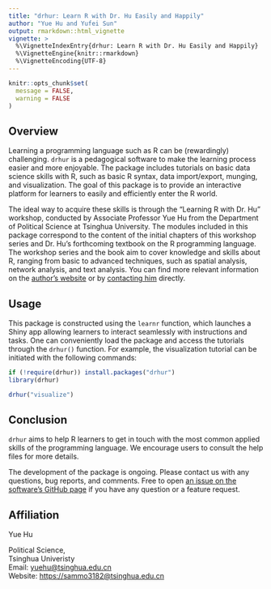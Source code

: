 ```yaml
---
title: "drhur: Learn R with Dr. Hu Easily and Happily"
author: "Yue Hu and Yufei Sun"
output: rmarkdown::html_vignette
vignette: >
  %\VignetteIndexEntry{drhur: Learn R with Dr. Hu Easily and Happily}
  %\VignetteEngine{knitr::rmarkdown}
  %\VignetteEncoding{UTF-8}
---
```

```r
knitr::opts_chunk$set(
  message = FALSE,
  warning = FALSE
)
```

## Overview

Learning a programming language such as R can be (rewardingly) challenging.
`drhur` is a pedagogical software to make the learning process easier and more enjoyable.
The package includes tutorials on basic data science skills with R, such as basic R syntax, data import/export, munging, and visualization.
The goal of this package is to provide an interactive platform for learners to easily and efficiently enter the R world.

The ideal way to acquire these skills is through the "Learning R with Dr. Hu" workshop, conducted by Associate Professor Yue Hu from the Department of Political Science at Tsinghua University. 
The modules included in this package correspond to the content of the initial chapters of this workshop series and Dr. Hu's forthcoming textbook on the R programming language.
The workshop series and the book aim to cover knowledge and skills about R, ranging from basic to advanced techniques, such as spatial analysis, network analysis, and text analysis.
You can find more relevant information on the [author's website](https://sammo3182.github.io/software/drhur/) or by [contacting him](mailto:yuehu@tsinghua.edu.cn) directly.

## Usage

This package is constructed using the `learnr` function, which launches a Shiny app allowing learners to interact seamlessly with instructions and tasks. 
One can conveniently load the package and access the tutorials through the `drhur()` function. 
For example, the visualization tutorial can be initiated with the following commands:

```r
if (!require(drhur)) install.packages("drhur")
library(drhur)

drhur("visualize")
```


## Conclusion

`drhur` aims to help R learners to get in touch with the most common applied skills of the programming language. 
We encourage users to consult the help files for more details. 

The development of the package is ongoing. 
Please contact us with any questions, bug reports, and comments. Free to open [an issue on the software's GitHub page](https://github.com/sammo3182/drhur/issues) if you have any question or a feature request.

## Affiliation

Yue Hu

Political Science,    
Tsinghua Univeristy   
Email: <yuehu@tsinghua.edu.cn>    
Website: <https://sammo3182@tsinghua.edu.cn>
